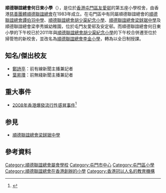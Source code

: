 {{Infobox School
| name        = 順德聯誼總會何日東小學
| other_name  = Shun Tak Fraternal Association Ho Yat Tung Primary School (S.T.F.A.H.Y.T.P.S.)
| image       = [[File:STFAHYTPS.png|150px]]<BR>[[file:Shun_Tak_Fraternal_Association_Ho_Yat_Tung_Primary_School.JPG|280px]]
| established = 1983年
| type        = 津貼小學<br>(2011年起全日制小學)
| religion    = 
| affiliation = 順德聯誼總會
| district    = [[香港|香港]][[新界|新界]][[屯門區|屯門]]
| grades      = 小一 ：4班 ，小二：5班，小三 ：4班 ，小四 : 5班， 小五 :4班，小六 :5班

| principal   = 張美儀女士
| vice_principal = 梁慧兒女士
 
| staff       = 70人
| address     = [[香港|香港]][[新界|新界]][[屯門區|屯門]][[友愛邨|友愛邨]] 
| website     = http://www.hytps.edu.hk/
}}
'''順德聯誼總會何日東小學'''（{{lang-en|S.T.F.A. Ho Yat Tung Primary School}}），是位於[[香港|香港]][[屯門區|屯門區]][[友愛邨|友愛邨]]的第五座小學校舍，由香港[[慈善團體|慈善團體]][[順德聯誼總會|順德聯誼總會]]在1983年成立。在屯門區中有同屬順德聯誼總會的[[順德聯誼總會譚伯羽中學|順德聯誼總會譚伯羽中學]]、[[順德聯誼總會胡少渠紀念小學|順德聯誼總會胡少渠紀念小學]]、[[順德聯誼總會梁銶琚中學|順德聯誼總會梁銶琚中學]]及順德聯誼總會梁李秀娛幼稚園，位於屯門友愛邨及安定邨。而順德聯誼總會何日東小學的下午校已於2011年與[[順德聯誼總會胡少渠紀念小學|順德聯誼總會胡少渠紀念小學]]的下午校合併遷至位於掃管笏的新校舍，並改名為[[順德聯誼總會李金小學|順德聯誼總會李金小學]]，轉為以全日制授課。

==知名/傑出校友==
*[[鄭詩亭|鄭詩亭]]：前有線新聞主播兼記者
*[[葉昇瓚|葉昇瓚]]：前無綫新聞主播兼記者

==重大事件==
*[[2008年香港爆發流行性感冒事件|2008年香港爆發流行性感冒事件]]<ref>{{Cite web |url=http://hk.news.yahoo.com/080310/60/2qbmv.html |title=屯門順德聯誼總會何日東小學，下午校二年級七歲男童羅浩明，甲型及乙型流感病毒 |access-date=2008-03-11 |archive-date=2008-03-13 |archive-url=https://web.archive.org/web/20080313220740/http://hk.news.yahoo.com/080310/60/2qbmv.html |dead-url=no }}</ref>

==参見==
* [[順德聯誼總會梁銶琚中學|順德聯誼總會梁銶琚中學]]

==參考資料==
{{reflist}}



{{HK-edu-stub}}
[[Category:順德聯誼總會屬會學校|Category:順德聯誼總會屬會學校]]
[[Category:屯門市中心|Category:屯門市中心]]
[[Category:屯門區小學|Category:屯門區小學]]
[[Category:順德聯誼總會在香港創辦的小學|Category:順德聯誼總會在香港創辦的小學]]
[[Category:香港冠以人名的教育機構|Category:香港冠以人名的教育機構]]
